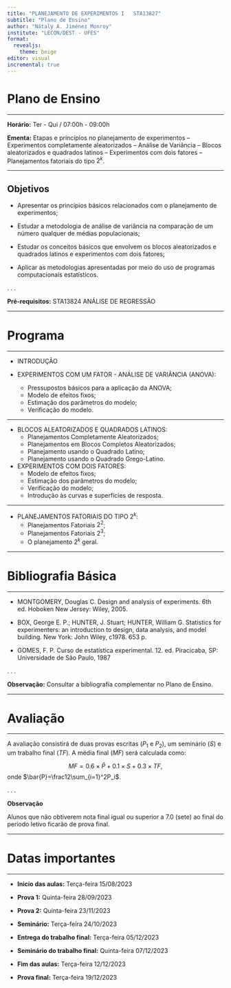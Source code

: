 ```yaml
---
title: "PLANEJAMENTO DE EXPERIMENTOS I   STA13827"
subtitle: "Plano de Ensino"
author: "Nátaly A. Jiménez Monroy"
institute: "LECON/DEST - UFES"
format: 
  revealjs:
    theme: beige
editor: visual
incremental: true  
---
```


# Plano de Ensino {transition="fade" transition-speed="slow"}

------------------------------------------------------------------------

**Horário:** Ter - Qui / 07:00h - 09:00h

**Ementa:** Etapas e princípios no planejamento de experimentos -- Experimentos completamente aleatorizados -- Análise de Variância -- Blocos aleatorizados e quadrados latinos -- Experimentos com dois fatores -- Planejamentos fatoriais do tipo $2^k$.

------------------------------------------------------------------------

## Objetivos

-   Apresentar os princípios básicos relacionados com o planejamento de experimentos;

-   Estudar a metodologia de análise de variância na comparação de um número qualquer de médias populacionais;

-   Estudar os conceitos básicos que envolvem os blocos aleatorizados e quadrados latinos e experimentos com dois fatores;

-   Aplicar as metodologias apresentadas por meio do uso de programas computacionais estatísticos.

. . .

**Pré-requisitos:** STA13824 ANÁLISE DE REGRESSÃO

------------------------------------------------------------------------

# Programa {transition="fade" transition-speed="fast"}

------------------------------------------------------------------------

-   INTRODUÇÃO

-   EXPERIMENTOS COM UM FATOR - ANÁLISE DE VARIÂNCIA (ANOVA):

    -   Pressupostos básicos para a aplicação da ANOVA;
    -   Modelo de efeitos fixos;
    -   Estimação dos parâmetros do modelo;
    -   Verificação do modelo.

------------------------------------------------------------------------

-   BLOCOS ALEATORIZADOS E QUADRADOS LATINOS:
    -   Planejamentos Completamente Aleatorizados;
    -   Planejamentos em Blocos Completos Aleatorizados;
    -   Planejamento usando o Quadrado Latino;
    -   Planejamento usando o Quadrado Grego-Latino.
-   EXPERIMENTOS COM DOIS FATORES:
    -   Modelo de efeitos fixos;
    -   Estimação dos parâmetros do modelo;
    -   Verificação do modelo;
    -   Introdução às curvas e superfícies de resposta.

------------------------------------------------------------------------

-   PLANEJAMENTOS FATORIAIS DO TIPO $2^k$:
    -   Planejamentos Fatoriais $2^2$;
    -   Planejamentos Fatoriais $2^3$;
    -   O planejamento $2^k$ geral.

------------------------------------------------------------------------

# Bibliografia Básica

------------------------------------------------------------------------

-   MONTGOMERY, Douglas C. Design and analysis of experiments. 6th ed. Hoboken New Jersey: Wiley, 2005.

-   BOX, George E. P.; HUNTER, J. Stuart; HUNTER, William G. Statistics for experimenters: an introduction to design, data analysis, and model building. New York: John Wiley, c1978. 653 p.

-   GOMES, F. P. Curso de estatística experimental. 12. ed. Piracicaba, SP: Universidade de São Paulo, 1987

. . .

**Observação:** Consultar a bibliografía complementar no Plano de Ensino.

------------------------------------------------------------------------

# Avaliação

------------------------------------------------------------------------

A avaliação consistirá de duas provas escritas ($P_1$ e $P_2$), um seminário ($S$) e um trabalho final ($TF$). A média final ($MF$) será calculada como:

$$MF=0.6\times \bar{P} + 0.1\times S + 0.3\times TF,$$ onde $\bar{P}=\frac12\sum_{i=1}^2P_i$.

. . .

**Observação**

Alunos que não obtiverem nota final igual ou superior a $7.0$ (sete) ao final do período letivo ficarão de prova final.

------------------------------------------------------------------------

# Datas importantes

------------------------------------------------------------------------

-   **Inicio das aulas:** Terça-feira 15/08/2023

-   **Prova 1:** Quinta-feira 28/09/2023

-   **Prova 2:** Quinta-feira 23/11/2023

-   **Seminário:** Terça-feira 24/10/2023

-   **Entrega do trabalho final:** Terça-feira 05/12/2023

-   **Seminário do trabalho final:** Quinta-feira 07/12/2023

-   **Fim das aulas:** Terça-feira 12/12/2023

-   **Prova final:** Terça-feira 19/12/2023
